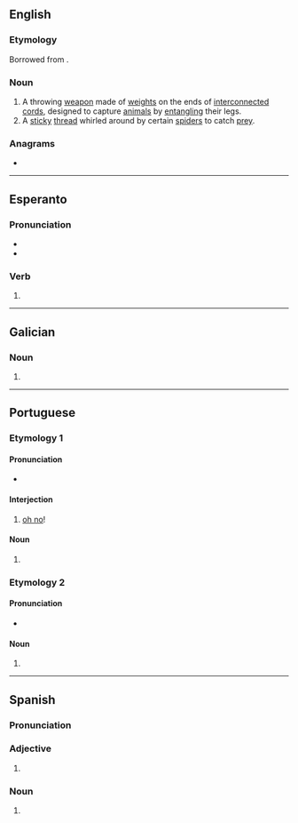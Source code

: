 ==English==
{{wikipedia}}

===Etymology===
Borrowed from {{bor|en|es|bolas}}.

===Noun===
{{en-noun|+|bolas}}

# A throwing [[weapon]] made of [[weight]]s on the ends of [[interconnected]] [[cord]]s, designed to capture [[animal]]s by [[entangle|entangling]] their legs.
# A [[sticky]] [[thread]] whirled around by certain [[spider]]s to catch [[prey]].

===Anagrams===
* {{anagrams|en|a=ablos|Albos|Boals|Sabol|Sobal|albos|bolsa|bosal}}

----

==Esperanto==

===Pronunciation===
* {{IPA|eo|/ˈbolas/}}
* {{audio|eo|LL-Q143 (epo)-Lepticed7-bolas.wav|Audio}}

===Verb===
{{eo-head}}

# {{eo-form of|bol|as}}

----

==Galician==

===Noun===
{{head|gl|noun form}}

# {{plural of|gl|bola}}

----

==Portuguese==

===Etymology 1===

====Pronunciation====
{{pt-IPA|bólas}}
* {{hyph|pt|bo|las}}

====Interjection====
{{pt-interj}}

# [[oh no]]! {{gloss|expresses frustration or irritation}}

====Noun====
{{head|pt|noun form|g=f}}

# {{plural of|pt|bola}}

===Etymology 2===

====Pronunciation====
{{pt-IPA|bôlas}}
* {{hyph|pt|bo|las}}

====Noun====
{{head|pt|noun form|g=f}}

# {{plural of|pt|bola}}

----

==Spanish==

===Pronunciation===
{{es-IPA}}

===Adjective===
{{head|es|adjective form|g=f-p}}

# {{adj form of|es|bolo||f|p}}

===Noun===
{{head|es|noun form|g=f-p}}

# {{plural of|es|bola}}